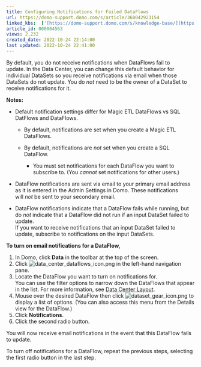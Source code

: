 ```yaml
---
title: Configuring Notifications for Failed DataFlows
url: https://domo-support.domo.com/s/article/360042923154
linked_kbs:  ['[https://domo-support.domo.com/s/knowledge-base/](https://domo-support.domo.com/s/knowledge-base/)', '[https://domo-support.domo.com/s/](https://domo-support.domo.com/s/)', '[https://domo-support.domo.com/s/topic/0TO5w000000ZamzGAC](https://domo-support.domo.com/s/topic/0TO5w000000ZamzGAC)', '[https://domo-support.domo.com/s/topic/0TO5w000000ZanUGAS](https://domo-support.domo.com/s/topic/0TO5w000000ZanUGAS)', '[https://domo-support.domo.com/s/article/360043430633](https://domo-support.domo.com/s/article/360043430633)', '[https://domo-support.domo.com/s/article/360042923154](https://domo-support.domo.com/s/article/360042923154)', '[https://domo-support.domo.com/s/topic/0TO5w000000ZanUGAS/dataflow-management](https://domo-support.domo.com/s/topic/0TO5w000000ZanUGAS/dataflow-management)', '[https://domo-support.domo.com/s/article/360043429933](https://domo-support.domo.com/s/article/360043429933)', '[https://domo-support.domo.com/s/article/360043429953](https://domo-support.domo.com/s/article/360043429953)', '[https://domo-support.domo.com/s/article/360042925494](https://domo-support.domo.com/s/article/360042925494)', '[https://domo-support.domo.com/s/article/360043429913](https://domo-support.domo.com/s/article/360043429913)', '[https://domo-support.domo.com/s/article/4408174643607](https://domo-support.domo.com/s/article/4408174643607)', '[https://domo-support.domo.com/s/login/](https://domo-support.domo.com/s/login/)']
article_id: 000004563
views: 2,232
created_date: 2022-10-24 22:14:00
last updated: 2022-10-24 22:41:00
---
```




By default, you do not receive notifications when DataFlows fail to update. In the Data Center, you can change this default behavior for individual DataSets so you receive notifications via email when those DataSets do not update. You do *not* need to be the owner of a DataSet to receive notifications for it.




 


**Notes:**


* Default notification settings differ for Magic ETL DataFlows vs SQL DatFlows and DataFlows. 


	+ By default, notifications are set when you create a Magic ETL DataFlows.
	+ By default, notifications are *not* set when you create a SQL DataFlow.  
	
	
		- You must set notifications for each DataFlow you want to subscribe to. (You *cannot* set notifications for other users.)
* DataFlow notifications are sent via email to your primary email address as it is entered in the Admin Settings in Domo. These notifications will *not* be sent to your secondary email.
* DataFlow notifications indicate that a DataFlow fails while running, but do *not* indicate that a DataFlow did not run if an input DataSet failed to update.   
 If you want to receive notifications that an input DataSet failed to update, subscribe to notifications on the input DataSets.






**To turn on email notifications for a DataFlow,**


1. In Domo, click **Data** in the toolbar at the top of the screen.
2. Click ![data_center_dataflows_icon.png](data_center_dataflows_icon.png) in the left-hand navigation pane.
3. Locate the DataFlow you want to turn on notifications for.  
 You can use the filter options to narrow down the DataFlows that appear in the list. For more information, see [Data Center Layout](/s/article/360043430633 "Data Center Layout").
4. Mouse over the desired DataFlow then click ![dataset_gear_icon.png](dataset_gear_icon.png) to display a list of options. (You can also access this menu from the Details view for the DataFlow.)
5. Click **Notifications**.
6. Click the second radio button.


You will now receive email notifications in the event that this DataFlow fails to update.


To turn off notifications for a DataFlow, repeat the previous steps, selecting the first radio button in the last step.


